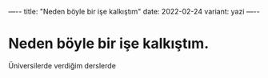 —--
title: "Neden böyle bir işe kalkıştım"
date: 2022-02-24
variant: yazi
—--

# Neden böyle bir işe kalkıştım.

Üniversilerde verdiğim derslerde
